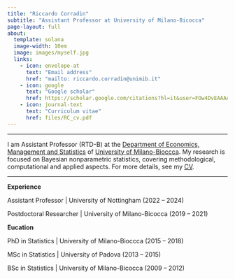 ```yaml
---
title: "Riccardo Corradin"
subtitle: "Assistant Professor at University of Milano-Bicocca"
page-layout: full
about:
  template: solana
  image-width: 10em
  image: images/myself.jpg
  links:
    - icon: envelope-at
      text: "Email address"
      href: "mailto: riccardo.corradin@unimib.it"
    - icon: google
      text: "Google scholar"
      href: https://scholar.google.com/citations?hl=it&user=FOw4DvEAAAAJ
    - icon: journal-text
      text: "Curriculum vitae"
      href: files/RC_cv.pdf
---
```


------------------------------------------------------------------------

I am Assistant Professor (RTD-B) at the [Department of Economics, Management and Statistics](https://www.dems.unimib.it/en) of [University of Milano-Bioccca](https://www.unimib.it/). My research is focused on Bayesian nonparametric statistics, covering methodological, computational and applied aspects. For more details, see my [CV](files/RC_cv.pdf).

------------------------------------------------------------------------

**Experience**

Assistant Professor \| University of Nottingham (2022 – 2024)

Postdoctoral Researcher \| University of Milano-Bicocca (2019 – 2021)

**Eucation**

PhD in Statistics \| University of Milano-Bioccca (2015 – 2018)

MSc in Statistics \| University of Padova (2013 – 2015)

BSc in Statistics \| University of Milano-Bicocca (2009 – 2012)
